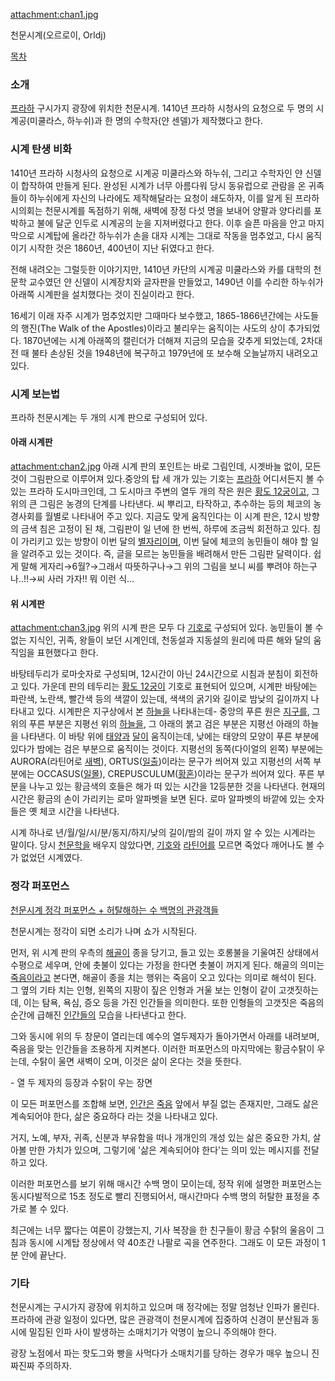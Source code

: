 attachment:chan1.jpg

천문시계(오르로이, Orldj)

[[목차]]
=== 소개 ===
[[프라하]] 구시가지 광장에 위치한 천문시계. 1410년 프라하 시청사의 요청으로 두 명의 시계공(미쿨라스, 하누쉬)과 한 명의 수학자(얀 센델)가 제작했다고 한다.
=== 시계 탄생 비화 ===
1410년 프라하 시청사의 요청으로 시계공 미쿨라스와 하누쉬, 그리고 수학자인 얀 신델이 합작하여 만들게 된다. 완성된 시계가 너무 아름다워 당시 동유럽으로 관람을 온 귀족들이 하누쉬에게 자신의 나라에도 제작해달라는 요청이 쇄도하자, 이를 알게 된 프라하 시의회는 천문시계를 독점하기 위해, 새벽에 장정 다섯 명을 보내어 양팔과 양다리를 포박하고 불에 달군 인두로 시계공의 눈을 지져버렸다고 한다. 이후 슬픈 마음을 안고 마지막으로 시계탑에 올라간 하누쉬가 손을 대자 시계는 그대로 작동을 멈추었고, 다시 움직이기 시작한 것은 1860년, 400년이 지난 뒤였다고 한다.

전해 내려오는 그럴듯한 이야기지만, 1410년 카단의 시계공 미쿨라스와 카를 대학의 천문학 교수였던 얀 신델이 시계장치와 글자판을 만들었고, 1490년 이를 수리한 하누쉬가 아래쪽 시계판을 설치했다는 것이 진실이라고 한다.

16세기 이래 자주 시계가 멈추었지만 그때마다 보수했고, 1865-1866년간에는 사도들의 행진(The Walk of the Apostles)이라고 불리우는 움직이는 사도의 상이 추가되었다. 
1870년에는 시계 아래쪽의 캘린더가 더해져 지금의 모습을 갖추게 되었는데, 2차대전 때 불타 손상된 것을 1948년에 복구하고 1979년에 또 보수해 오늘날까지 내려오고 있다.
=== 시계 보는법 ===
프라하 천문시계는 두 개의 시계 판으로 구성되어 있다.
==== 아래 시계판 ====
attachment:chan2.jpg
아래 시계 판의 포인트는 바로 그림인데, 시곗바늘 없이, 모든 것이 그림판으로 이루어져 있다.중앙의 탑 세 개가 있는 기호는 [[프라하]] 어디서든지 볼 수 있는 프라하 도시마크인데, 그 도시마크 주변의 열두 개의 작은 원은 [[황도 12궁]]이고, 그 위의 큰 그림은 농경의 단계를 나타낸다. 씨 뿌리고, 타작하고, 추수하는 등의 체코의 농경사회를 월별로 나타내어 주고 있다. 지금도 맞게 움직인다는 이 시계 판은, 12시 방향의 금색 침은 고정이 된 채, 그림판이 일 년에 한 번씩, 하루에 조금씩 회전하고 있다. 침이 가리키고 있는 방향이 이번 달의 [[별자리]]이며, 이번 달에 체코의 농민들이 해야 할 일을 알려주고 있는 것이다.
즉, 글을 모르는 농민들을 배려해서 만든 그림판 달력이다. 
쉽게 말해 게자리→6월?→그래서 따뜻하구나→그 위의 그림을 보니 씨를 뿌려야 하는구나..!!→씨 사러 가자!! 뭐 이런 식…
==== 위 시계판 ====
attachment:chan3.jpg
위의 시계 판은 모두 다 [[기호]]로 구성되어 있다. 농민들이 볼 수 없는 지식인, 귀족, 왕들이 보던 시계인데, 천동설과 지동설의 원리에 따른 해와 달의 움직임을 표현했다고 한다.

바탕테두리가 로마숫자로 구성되며, 12시간이 아닌 24시간으로 시침과 분침이 회전하고 있다. 가운데 판의 테두리는 [[황도 12궁]]이 기호로 표현되어 있으며, 시계판 바탕에는 파란색, 노란색, 빨간색 등의 색깔이 있는데, 색색의 굵기와 길이로 밤낮의 길이까지 나타내고 있다. 시계판은 지구상에서 본 [[하늘]]을 나타내는데- 중앙의 푸른 원은 [[지구]]를, 그 위의 푸른 부분은 지평선 위의 [[하늘]]을, 그 아래의 붉고 검은 부분은 지평선 아래의 하늘을 나타낸다. 이 바탕 위에 [[태양]]과 [[달]]이 움직이는데, 낮에는 태양의 모양이 푸른 부분에 있다가 밤에는 검은 부분으로 움직이는 것이다. 지평선의 동쪽(다이얼의 왼쪽) 부분에는 AURORA(라틴어로 [[새벽]]), ORTUS([[일출]])이라는 문구가 씌어져 있고 지평선의 서쪽 부분에는 OCCASUS([[일몰]]), CREPUSCULUM([[황혼]])이라는 문구가 씌어져 있다. 푸른 부분을 나누고 있는 황금색의 호들은 해가 떠 있는 시간을 12등분한 것을 나타낸다. 현재의 시간은 황금의 손이 가리키는 로마 알파벳을 보면 된다. 로마 알파벳의 바깥에 있는 숫자들은 옛 체코 시간을 나타낸다.

시계 하나로 년/월/일/시/분/동지/하지/낮의 길이/밤의 길이 까지 알 수 있는 시계라는 말이다. 당시 [[천문학]]을 배우지 않았다면, [[기호]]와 [[라틴어]]를 모르면 죽었다 깨어나도 볼 수가 없었던 시계였다.
=== 정각 퍼포먼스 ===
[http://youtu.be/PM087sTqSVo 천문시계 정각 퍼포먼스 + 허탈해하는 수 백명의 관광객들]

천문시계는 정각이 되면 소리가 나며 쇼가 시작된다. 

먼저, 위 시계 판의 우측의 [[해골]]이 종을 당기고, 들고 있는 호롱불을 기울여진 상태에서 수평으로 세우며, 안에 촛불이 있다는 가정을 한다면 촛불이 꺼지게 된다. 해골의 의미는 [[죽음]]이라고 본다면, 해골이 종을 치는 행위는 죽음이 오고 있다는 의미로 해석이 된다. 그 옆의 기타 치는 인형, 왼쪽의 지팡이 짚은 인형과 거울 보는 인형이 같이 고갯짓하는데, 이는 탐욕, 욕심, 증오 등을 가진 인간들을 의미한다. 또한 인형들의 고갯짓은 죽음의 순간에 급해진 [[인간]]들의 모습을 나타낸다고 한다. 

그와 동시에 위의 두 창문이 열리는데 예수의 열두제자가 돌아가면서 아래를 내려보며, 죽음을 맞는 인간들을 조용하게 지켜본다. 이러한 퍼포먼스의 마지막에는 황금수탉이 우는데, 수탉이 울면 새벽이 오며, 이것은 삶이 온다는 것을 뜻한다.

{{{#!html
<object width="480" height="360"><param name="movie" value="//www.youtube.com/v/GhISJ0duO88?hl=en_GB&amp;version=3"></param><param name="allowFullScreen" value="true"></param><param name="allowscriptaccess" value="always"></param><embed src="//www.youtube.com/v/GhISJ0duO88?hl=en_GB&amp;version=3" type="application/x-shockwave-flash" width="480" height="360" allowscriptaccess="always" allowfullscreen="true"></embed></object>
}}}

- 열 두 제자의 등장과 수탉이 우는 장면

이 모든 퍼포먼스를 조합해 보면, [[인간]]은 [[죽음]] 앞에서 부질 없는 존재지만, 그래도 삶은 계속되어야 한다, 삶은 중요하다 라는 것을 나타내고 있다. 

거지, 노예, 부자, 귀족, 신분과 부유함을 떠나 개개인의 개성 있는 삶은 중요한 가치, 살아볼 만한 가치가 있으며, 그렇기에 '삶은 계속되어야 한다'는 의미 있는 메시지를 전달하고 있다.

이러한 퍼포먼스를 보기 위해 매시간 수백 명이 모이는데, 정작 위에 설명한 퍼포먼스는 동시다발적으로 15초 정도로 빨리 진행되어서, 매시간마다 수백 명의 허탈한 표정을 추가로 볼 수 있다.

최근에는 너무 짧다는 여론이 강했는지, 기사 복장을 한 친구들이 황금 수탉의 울음이 그침과 동시에 시계탑 정상에서 약 40초간 나팔로 곡을 연주한다. 그래도 이 모든 과정이 1분 안에 끝난다.
=== 기타 ===
천문시계는 구시가지 광장에 위치하고 있으며 매 정각에는 정말 엄청난 인파가 몰린다.
프라하에 관광 일정이 있다면, 많은 관광객이 천문시계에 집중하여 신경이 분산됨과 동시에 밀집된 인파 사이 발생하는 소매치기가 악명이 높으니 주의해야 한다.

광장 노점에서 파는 핫도그와 빵을 사먹다가 소매치기를 당하는 경우가 매우 높으니 진짜진짜 주의하자.
